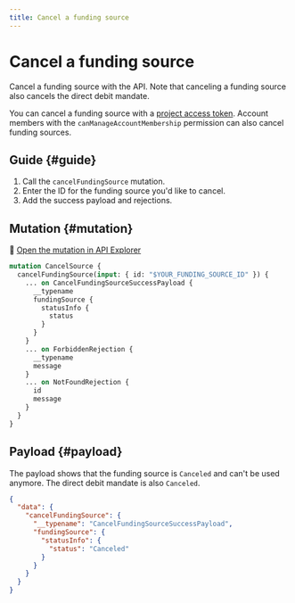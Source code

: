 ```yaml
---
title: Cancel a funding source
---
```


# Cancel a funding source

Cancel a funding source with the API.
Note that canceling a funding source also cancels the direct debit mandate.

You can cancel a funding source with a [project access token](../../../developers/using-api/authentication/index.mdx#tokens-project).
Account members with the `canManageAccountMembership` permission can also cancel funding sources.

## Guide {#guide}

1. Call the `cancelFundingSource` mutation.
1. Enter the ID for the funding source you'd like to cancel.
1. Add the success payload and rejections.

## Mutation {#mutation}

🔎 [Open the mutation in API Explorer](https://explorer.swan.io?query=bXV0YXRpb24gQ2FuY2VsU291cmNlIHsKICBjYW5jZWxGdW5kaW5nU291cmNlKGlucHV0OiB7IGlkOiAiJFlPVVJfRlVORElOR19TT1VSQ0VfSUQiIH0pIHsKICAgIC4uLiBvbiBDYW5jZWxGdW5kaW5nU291cmNlU3VjY2Vzc1BheWxvYWQgewogICAgICBfX3R5cGVuYW1lCiAgICAgIGZ1bmRpbmdTb3VyY2UgewogICAgICAgIHN0YXR1c0luZm8gewogICAgICAgICAgc3RhdHVzCiAgICAgICAgfQogICAgICB9CiAgICB9CiAgICAuLi4gb24gRm9yYmlkZGVuUmVqZWN0aW9uIHsKICAgICAgX190eXBlbmFtZQogICAgICBtZXNzYWdlCiAgICB9CiAgICAuLi4gb24gTm90Rm91bmRSZWplY3Rpb24gewogICAgICBpZAogICAgICBtZXNzYWdlCiAgICB9CiAgfQp9Cg%3D%3D&tab=api)

```graphql {2} showLineNumbers
mutation CancelSource {
  cancelFundingSource(input: { id: "$YOUR_FUNDING_SOURCE_ID" }) {
    ... on CancelFundingSourceSuccessPayload {
      __typename
      fundingSource {
        statusInfo {
          status
        }
      }
    }
    ... on ForbiddenRejection {
      __typename
      message
    }
    ... on NotFoundRejection {
      id
      message
    }
  }
}
```

## Payload {#payload}

The payload shows that the funding source is `Canceled` and can't be used anymore.
The direct debit mandate is also `Canceled`.

```json {7} showLineNumbers
{
  "data": {
    "cancelFundingSource": {
      "__typename": "CancelFundingSourceSuccessPayload",
      "fundingSource": {
        "statusInfo": {
          "status": "Canceled"
        }
      }
    }
  }
}
```
